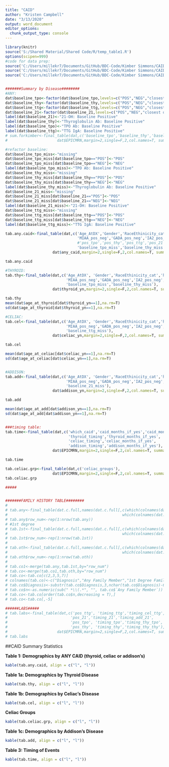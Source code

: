 ```yaml
---
title: "CAID"
author: "Kristen Campbell"
date: "3/13/2020"
output: word_document
editor_options: 
  chunk_output_type: console
---
```


```r
library(knitr)
source('S:/Shared Material/Shared Code/R/temp_table1.R')
options(scipen=999)
#code for data prep: 
source('C:/Users/millekr7/Documents/GitHub/BDC-Code/Kimber Simmons/CAID/data_prep.R')
source('C:/Users/millekr7/Documents/GitHub/BDC-Code/Kimber Simmons/CAID/family_hx.R')
source('C:/Users/millekr7/Documents/GitHub/BDC-Code/Kimber Simmons/CAID/labs.R')


#######Summary by Disease########
#ANY:
dat$baseline_tpo<-factor(dat$baseline_tpo,levels=c("POS","NEG","closest outside of 6mo window","never tested"))
dat$baseline_thy<-factor(dat$baseline_thy,levels=c("POS","NEG","closest outside of 6mo window","never tested"))
dat$baseline_ttg<-factor(dat$baseline_ttg,levels=c("POS","NEG","closest outside of 6mo window","never tested"))
dat$baseline_21<-factor(dat$baseline_21,levels=c("POS","NEG","closest outside of 6mo window","never tested"))
label(dat$baseline_21)<-"21-OH: Baseline Positive"
label(dat$baseline_thy)<-"Thyroglobulin Ab: Baseline Positive"
label(dat$baseline_tpo)<-"TPO Ab: Baseline Positive"
label(dat$baseline_ttg)<-"TTG IgA: Baseline Positive"
# sum.forkimber<-final_table(dat,c('baseline_tpo','baseline_thy','baseline_ttg','baseline_21'),
#                      dat$EPICMRN,margin=2,single=F,2,col.names=T, summary.stat='mean')

#refactor baseline:
dat$baseline_tpo_miss<-"missing"
dat$baseline_tpo_miss[dat$baseline_tpo=="POS"]<-"POS"
dat$baseline_tpo_miss[dat$baseline_tpo=="NEG"]<-"NEG"
label(dat$baseline_tpo_miss)<-"TPO Ab: Baseline Positive"
dat$baseline_thy_miss<-"missing"
dat$baseline_thy_miss[dat$baseline_thy=="POS"]<-"POS"
dat$baseline_thy_miss[dat$baseline_thy=="NEG"]<-"NEG"
label(dat$baseline_thy_miss)<-"Thyroglobulin Ab: Baseline Positive"
dat$baseline_21_miss<-"missing"
dat$baseline_21_miss[dat$baseline_21=="POS"]<-"POS"
dat$baseline_21_miss[dat$baseline_21=="NEG"]<-"NEG"
label(dat$baseline_21_miss)<-"21-OH: Baseline Positive"
dat$baseline_ttg_miss<-"missing"
dat$baseline_ttg_miss[dat$baseline_ttg=="POS"]<-"POS"
dat$baseline_ttg_miss[dat$baseline_ttg=="NEG"]<-"NEG"
label(dat$baseline_ttg_miss)<-"TTG IgA: Baseline Positive"

tab.any.caid<-final_table(dat,c('Age_AtDX','Gender','RaceEthinicity_cat','hispanic_yn','BMI_AtDX',
                                'MIAA_pos_neg','GADA_pos_neg','IA2_pos_neg','ZN_pos_neg',
                                #'pos_tpo','pos_thy','pos_ttg','pos_21',
                                'baseline_tpo_miss','baseline_thy_miss','baseline_ttg_miss','baseline_21_miss'),
                     dat$any_caid,margin=2,single=F,2,col.names=T, summary.stat='mean')

tab.any.caid

#THYROID:
tab.thy<-final_table(dat,c('Age_AtDX', 'Gender','RaceEthinicity_cat','hispanic_yn', 'BMI_AtDX',
                           'MIAA_pos_neg','GADA_pos_neg','IA2_pos_neg','ZN_pos_neg',
                           'baseline_tpo_miss','baseline_thy_miss'),
                     dat$thyroid_yn,margin=2,single=F,2,col.names=T, summary.stat='mean')

tab.thy
mean(dat$age_at_thyroid[dat$thyroid_yn==1],na.rm=T)
sd(dat$age_at_thyroid[dat$thyroid_yn==1],na.rm=T)

#CELIAC:
tab.cel<-final_table(dat,c('Age_AtDX', 'Gender','RaceEthinicity_cat','hispanic_yn', 'BMI_AtDX',
                           'MIAA_pos_neg','GADA_pos_neg','IA2_pos_neg','ZN_pos_neg',
                           'baseline_ttg_miss'),
                     dat$celiac_yn,margin=2,single=F,2,col.names=T, summary.stat='mean')

tab.cel

mean(dat$age_at_celiac[dat$celiac_yn==1],na.rm=T)
sd(dat$age_at_celiac[dat$celiac_yn==1],na.rm=T)


#ADDISON:
tab.add<-final_table(dat,c('Age_AtDX', 'Gender','RaceEthinicity_cat','hispanic_yn','BMI_AtDX',
                           'MIAA_pos_neg','GADA_pos_neg','IA2_pos_neg','ZN_pos_neg',
                           'baseline_21_miss'),
                     dat$addison_yn,margin=2,single=F,2,col.names=T, summary.stat='mean')

tab.add

mean(dat$age_at_add[dat$addison_yn==1],na.rm=T)
sd(dat$age_at_add[dat$addison_yn==1],na.rm=T)


###timing table:
tab.time<-final_table(dat,c('which_caid','caid_months_if_yes','caid_months_if_no',
                            'thyroid_timing','thyroid_months_if_yes',
                            'celiac_timing','celiac_months_if_yes',
                            'addison_timing','addison_months_if_yes'),
                     dat$EPICMRN,margin=2,single=F,2,col.names=T, summary.stat='mean')

tab.time

tab.celiac.grp<-final_table(dat,c('celiac_groups'),
                     dat$EPICMRN,margin=2,single=F,2,col.names=T, summary.stat='mean')
tab.celiac.grp

#####


#######FAMILY HISTORY TABLE########
# 
# tab.any<-final_table(dat.c.full,names(dat.c.full[,c(which(colnames(dat.c.full)=="Addison.s.disease_Any"):
#                                                   which(colnames(dat.c.full)=="Other_Any"))]),dat.c.full$EPICMRN,margin=2,single=T,2,col.names=T, summary.stat='median')
# tab.any$row_num<-rep(1:nrow(tab.any))
# #1st degree
# tab.1st<-final_table(dat.c.full,names(dat.c.full[,c(which(colnames(dat.c.full)=="Addison.s.disease_1stDegree"):
#                                                   which(colnames(dat.c.full)=="Other_1stDegree"))]),dat.c.full$EPICMRN,margin=2,single=T,2,col.names=T, summary.stat='median')
# tab.1st$row_num<-rep(1:nrow(tab.1st))
# 
# tab.oth<-final_table(dat.c.full,names(dat.c.full[,c(which(colnames(dat.c.full)=="Addison.s.disease_Other"):
#                                                   which(colnames(dat.c.full)=="Other_Other"))]),dat.c.full$EPICMRN,margin=2,single=T,2,col.names=T, summary.stat='median')
# tab.oth$row_num<-rep(1:nrow(tab.oth))
# 
# tab.co1<-merge(tab.any,tab.1st,by="row_num")
# tab.co<-merge(tab.co1,tab.oth,by="row_num")
# tab.co<-tab.co[c(2,3,5,7)]
# colnames(tab.co)<-c("Diagnosis","Any Family Member","1st Degree Family Member","Non-1st Degree Family Member")
# tab.co$Diagnosis<-substr(tab.co$Diagnosis,3,nchar(tab.co$Diagnosis)-6)
# tab.co$n<-as.numeric(sub(" *\\(.*", "", tab.co$`Any Family Member`))
# tab.co<-tab.co[order(tab.co$n,decreasing = T),]
# tab.co<-tab.co[,-5]

######LABS#####
# tab.labs<-final_table(dat,c('pos_ttg', 'timing_ttg','timing_cel_ttg',
#                            'pos_21','timing_21','timing_add_21',
#                            'pos_tpo', 'timing_tpo','timing_thy_tpo',
#                            'pos_thy', 'timing_thy','timing_thy_thy'),
#                      dat$EPICMRN,margin=2,single=F,2,col.names=T, summary.stat='mean')
# tab.labs


```

##CAID Summary Statistics

**Table 1: Demographics by ANY CAID (thyroid, celiac or addison's)**
```r
kable(tab.any.caid, align = c("l", "l"))
```

**Table 1a: Demographics by Thyroid Disease**
```r
kable(tab.thy, align = c("l", "l"))
```

**Table 1b: Demographics by Celiac's Disease**
```r
kable(tab.cel, align = c("l", "l"))
```

**Celiac Groups**
```r
kable(tab.celiac.grp, align = c("l", "l"))
```

**Table 1c: Demographics by Addison's Disease**
```r
kable(tab.add, align = c("l", "l"))
```

**Table 3: Timing of Events**
```r
kable(tab.time, align = c("l", "l"))
```

